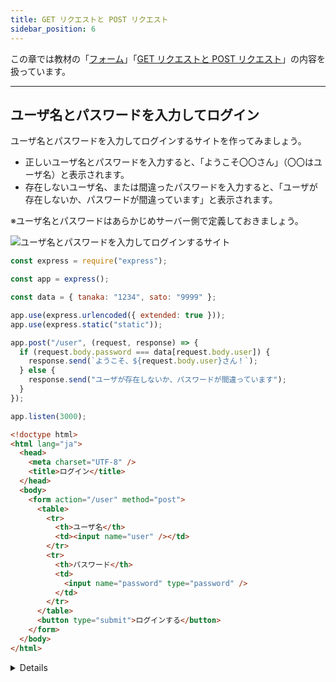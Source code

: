 ```yaml
---
title: GET リクエストと POST リクエスト
sidebar_position: 6
---
```



この章では教材の「[フォーム](/docs/web-servers/form/)」「[GET リクエストと POST リクエスト](/docs/web-servers/get-post/)」の内容を扱っています。

---

## ユーザ名とパスワードを入力してログイン

ユーザ名とパスワードを入力してログインするサイトを作ってみましょう。

- 正しいユーザ名とパスワードを入力すると、「ようこそ〇〇さん」（〇〇はユーザ名）と表示されます。
- 存在しないユーザ名、または間違ったパスワードを入力すると、「ユーザが存在しないか、パスワードが間違っています」と表示されます。

※ユーザ名とパスワードはあらかじめサーバー側で定義しておきましょう。

![ユーザ名とパスワードを入力してログインするサイト](./login.png)

<Answer>

```javascript title="server.js"
const express = require("express");

const app = express();

const data = { tanaka: "1234", sato: "9999" };

app.use(express.urlencoded({ extended: true }));
app.use(express.static("static"));

app.post("/user", (request, response) => {
  if (request.body.password === data[request.body.user]) {
    response.send(`ようこそ、${request.body.user}さん！`);
  } else {
    response.send("ユーザが存在しないか、パスワードが間違っています");
  }
});

app.listen(3000);
```

```html title="index.html"
<!doctype html>
<html lang="ja">
  <head>
    <meta charset="UTF-8" />
    <title>ログイン</title>
  </head>
  <body>
    <form action="/user" method="post">
      <table>
        <tr>
          <th>ユーザ名</th>
          <td><input name="user" /></td>
        </tr>
        <tr>
          <th>パスワード</th>
          <td>
            <input name="password" type="password" />
          </td>
        </tr>
      </table>
      <button type="submit">ログインする</button>
    </form>
  </body>
</html>
```

<ViewSource url={import.meta.url} path="_samples/login-form" />

</Answer>

<Details summary={<summary>注意</summary>}>

このシステムでは、`tanaka` や `sato` などのユーザ名をキーにしているため、同名の人物が存在するとログインできなくなります。

本来はそのような場合も想定し、`{ 自動で発行した id: { name: "名前", password: ""}}` のようなモデルを使って、ユーザを登録するたびに `id` を自動で発行し、その `id` をキーにするようにするとよいでしょう。

詳細はデータベースや Cookie について理解したのちに、[Cookie の章の課題](/docs/web-servers/cookie/#%E8%AA%B2%E9%A1%8C-1)等を通して学習してください。

</Details>
